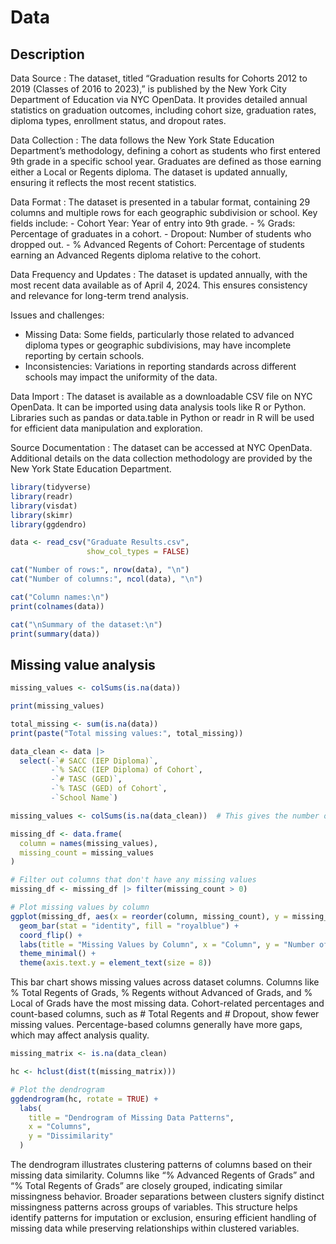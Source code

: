 # Data

## Description
Data Source : The dataset, titled “Graduation results for Cohorts 2012 to 2019 (Classes of 2016 to 2023),” is published by the New York City Department of Education via NYC OpenData. It provides detailed annual statistics on graduation outcomes, including cohort size, graduation rates, diploma types, enrollment status, and dropout rates.

Data Collection : The data follows the New York State Education Department’s methodology, defining a cohort as students who first entered 9th grade in a specific school year. Graduates are defined as those earning either a Local or Regents diploma. The dataset is updated annually, ensuring it reflects the most recent statistics.

Data Format : The dataset is presented in a tabular format, containing 29 columns and multiple rows for each geographic subdivision or school. 
Key fields include:
- Cohort Year: Year of entry into 9th grade.
- % Grads: Percentage of graduates in a cohort.
- Dropout: Number of students who dropped out.
- % Advanced Regents of Cohort: Percentage of students earning an Advanced Regents diploma relative to the cohort.

Data Frequency and Updates : The dataset is updated annually, with the most recent data available as of April 4, 2024. This ensures consistency and relevance for long-term trend analysis.

Issues and challenges:

- Missing Data: Some fields, particularly those related to advanced diploma types or geographic subdivisions, may have incomplete reporting by certain schools.
- Inconsistencies: Variations in reporting standards across different schools may impact the uniformity of the data.

Data Import : The dataset is available as a downloadable CSV file on NYC OpenData. It can be imported using data analysis tools like R or Python. Libraries such as pandas or data.table in Python or readr in R will be used for efficient data manipulation and exploration.

Source Documentation : The dataset can be accessed at NYC OpenData. Additional details on the data collection methodology are provided by the New York State Education Department.

```r
library(tidyverse)  
library(readr)      
library(visdat)     
library(skimr)     
library(ggdendro)
```

```r
data <- read_csv("Graduate Results.csv", 
                 show_col_types = FALSE)
```

```r
cat("Number of rows:", nrow(data), "\n")
cat("Number of columns:", ncol(data), "\n")

```
```r
cat("Column names:\n")
print(colnames(data))

cat("\nSummary of the dataset:\n")
print(summary(data))
```
## Missing value analysis

```r
missing_values <- colSums(is.na(data))

print(missing_values)

total_missing <- sum(is.na(data))
print(paste("Total missing values:", total_missing))
```

```r
data_clean <- data |>
  select(-`# SACC (IEP Diploma)`, 
         -`% SACC (IEP Diploma) of Cohort`, 
         -`# TASC (GED)`, 
         -`% TASC (GED) of Cohort`, 
         -`School Name`)
```

```r
missing_values <- colSums(is.na(data_clean))  # This gives the number of missing values for each column

missing_df <- data.frame(
  column = names(missing_values),
  missing_count = missing_values
)

# Filter out columns that don't have any missing values
missing_df <- missing_df |> filter(missing_count > 0)

# Plot missing values by column
ggplot(missing_df, aes(x = reorder(column, missing_count), y = missing_count)) +
  geom_bar(stat = "identity", fill = "royalblue") +
  coord_flip() +
  labs(title = "Missing Values by Column", x = "Column", y = "Number of Missing Values") +
  theme_minimal() +
  theme(axis.text.y = element_text(size = 8))
```
This bar chart shows missing values across dataset columns. Columns like % Total Regents of Grads, % Regents without Advanced of Grads, and % Local of Grads have the most missing data. Cohort-related percentages and count-based columns, such as # Total Regents and # Dropout, show fewer missing values. Percentage-based columns generally have more gaps, which may affect analysis quality.

```r
missing_matrix <- is.na(data_clean)

hc <- hclust(dist(t(missing_matrix)))

# Plot the dendrogram
ggdendrogram(hc, rotate = TRUE) +
  labs(
    title = "Dendrogram of Missing Data Patterns",
    x = "Columns",
    y = "Dissimilarity"
  )
```
The dendrogram illustrates clustering patterns of columns based on their missing data similarity. Columns like "% Advanced Regents of Grads" and "% Total Regents of Grads" are closely grouped, indicating similar missingness behavior. Broader separations between clusters signify distinct missingness patterns across groups of variables. This structure helps identify patterns for imputation or exclusion, ensuring efficient handling of missing data while preserving relationships within clustered variables.


